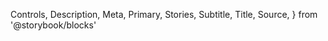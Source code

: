   Controls,
  Description,
  Meta,
  Primary,
  Stories,
  Subtitle,
  Title,
  Source,
} from '@storybook/blocks'

<Meta isTemplate />
<Title />
<Subtitle />
<Description />
<Primary />
<Controls />
<Stories />

### Example usage

<Source code={tableWithMapSource} lang={'tsx'} />
